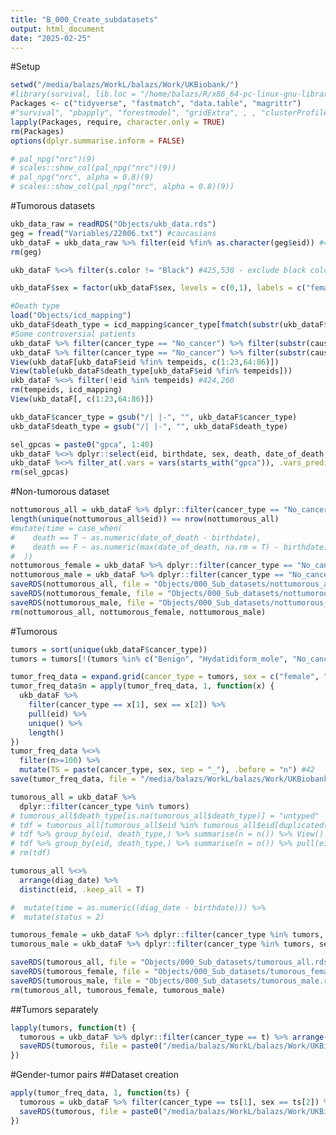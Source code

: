 ```yaml
---
title: "B_000_Create_subdatasets"
output: html_document
date: "2025-02-25"
---
```


#Setup

```r
setwd("/media/balazs/WorkL/balazs/Work/UKBiobank/")
#library(survival, lib.loc = "/home/balazs/R/x86_64-pc-linux-gnu-library/4.3")
Packages <- c("tidyverse", "fastmatch", "data.table", "magrittr")
#"survival", "pbapply", "forestmodel", "gridExtra", , , "clusterProfiler", "org.Hs.eg.db", "hgnc", "future.apply", , "Rfast", , , , , "tidycmprsk", , "survminer", "ggsurvfit", , , "ComplexHeatmap", , , , "ggrepel", "ggsci", "scales", , "circlize" "fastmatch", "h2o", , , "protr", , , "networkD3", "ggpubr", , "Biostrings", , )
lapply(Packages, require, character.only = TRUE)
rm(Packages)
options(dplyr.summarise.inform = FALSE)

# pal_npg("nrc")(9)
# scales::show_col(pal_npg("nrc")(9))
# pal_npg("nrc", alpha = 0.8)(9)
# scales::show_col(pal_npg("nrc", alpha = 0.8)(9))
```


#Tumorous datasets

```r
ukb_data_raw = readRDS("Objects/ukb_data.rds")
geg = fread("Variables/22006.txt") #caucasians
ukb_dataF = ukb_data_raw %>% filter(eid %fin% as.character(geg$eid)) #425,654 - only caucasians
rm(geg)

ukb_dataF %<>% filter(s.color != "Black") #425,530 - exclude black color skin

ukb_dataF$sex = factor(ukb_dataF$sex, levels = c(0,1), labels = c("female", "male"))

#Death type
load("Objects/icd_mapping")
ukb_dataF$death_type = icd_mapping$cancer_type[fmatch(substr(ukb_dataF$cause_of_death,1,3), icd_mapping$ICD10)]
#Some controversial patients
ukb_dataF %>% filter(cancer_type == "No_cancer") %>% filter(substr(cause_of_death,1,1) == "C") %>% nrow()
ukb_dataF %>% filter(cancer_type == "No_cancer") %>% filter(substr(cause_of_death,1,1) == "C") %>% pull(eid) -> tempeids
View(ukb_dataF[ukb_dataF$eid %fin% tempeids, c(1:23,64:86)])
View(table(ukb_dataF$death_type[ukb_dataF$eid %fin% tempeids]))
ukb_dataF %<>% filter(!eid %in% tempeids) #424,260
rm(tempeids, icd_mapping)
View(ukb_dataF[, c(1:23,64:86)])

ukb_dataF$cancer_type = gsub("/| |-", "", ukb_dataF$cancer_type)
ukb_dataF$death_type = gsub("/| |-", "", ukb_dataF$death_type)

sel_gpcas = paste0("gpca", 1:40)
ukb_dataF %<>% dplyr::select(eid, birthdate, sex, death, date_of_death, cause_of_death, death_type, diag_date, cancer_type, all_of(sel_gpcas)) #424,260 #49 columns
ukb_dataF %<>% filter_at(.vars = vars(starts_with("gpca")), .vars_predicate = any_vars(!is.na(.))) #424,260
rm(sel_gpcas)
```

#Non-tumorous dataset

```r
nottumorous_all = ukb_dataF %>% dplyr::filter(cancer_type == "No_cancer")
length(unique(nottumorous_all$eid)) == nrow(nottumorous_all)
#mutate(time = case_when(
#    death == T ~ as.numeric(date_of_death - birthdate),
#    death == F ~ as.numeric(max(date_of_death, na.rm = T) - birthdate)
#  ))
nottumorous_female = ukb_dataF %>% dplyr::filter(cancer_type == "No_cancer", sex == "female")
nottumorous_male = ukb_dataF %>% dplyr::filter(cancer_type == "No_cancer", sex == "male")
saveRDS(nottumorous_all, file = "Objects/000_Sub_datasets/nottumorous_all.rds")
saveRDS(nottumorous_female, file = "Objects/000_Sub_datasets/nottumorous_female.rds")
saveRDS(nottumorous_male, file = "Objects/000_Sub_datasets/nottumorous_male.rds")
rm(nottumorous_all, nottumorous_female, nottumorous_male)
```

#Tumorous

```r
tumors = sort(unique(ukb_dataF$cancer_type))
tumors = tumors[!(tumors %in% c("Benign", "Hydatidiform_mole", "No_cancer", "other", "undef"))]

tumor_freq_data = expand.grid(cancer_type = tumors, sex = c("female", "male"), stringsAsFactors = F)
tumor_freq_data$n = apply(tumor_freq_data, 1, function(x) {
  ukb_dataF %>% 
    filter(cancer_type == x[1], sex == x[2]) %>% 
    pull(eid) %>% 
    unique() %>% 
    length()
})
tumor_freq_data %<>% 
  filter(n>=100) %>% 
  mutate(TS = paste(cancer_type, sex, sep = "_"), .before = "n") #42
save(tumor_freq_data, file = "/media/balazs/WorkL/balazs/Work/UKBiobank/Objects/tumor_freq_data")

tumorous_all = ukb_dataF %>% 
  dplyr::filter(cancer_type %in% tumors)
# tumorous_all$death_type[is.na(tumorous_all$death_type)] = "untyped"
# tdf = tumorous_all[tumorous_all$eid %in% tumorous_all$eid[duplicated(tumorous_all$eid)],]
# tdf %>% group_by(eid, death_type,) %>% summarise(n = n()) %>% View() #7853
# tdf %>% group_by(eid, death_type,) %>% summarise(n = n()) %>% pull(eid) %>% unique() %>% length()
# rm(tdf)

tumorous_all %<>% 
  arrange(diag_date) %>% 
  distinct(eid, .keep_all = T)

#  mutate(time = as.numeric((diag_date - birthdate))) %>% 
#  mutate(status = 2)

tumorous_female = ukb_dataF %>% dplyr::filter(cancer_type %in% tumors, sex == "female") %>% arrange(diag_date) %>% distinct(eid, .keep_all = T)
tumorous_male = ukb_dataF %>% dplyr::filter(cancer_type %in% tumors, sex == "male") %>% arrange(diag_date) %>% distinct(eid, .keep_all = T)

saveRDS(tumorous_all, file = "Objects/000_Sub_datasets/tumorous_all.rds")
saveRDS(tumorous_female, file = "Objects/000_Sub_datasets/tumorous_female.rds")
saveRDS(tumorous_male, file = "Objects/000_Sub_datasets/tumorous_male.rds")
rm(tumorous_all, tumorous_female, tumorous_male)
```

##Tumors separately

```r
lapply(tumors, function(t) {
  tumorous = ukb_dataF %>% dplyr::filter(cancer_type == t) %>% arrange(diag_date) %>% distinct(eid, .keep_all = T)
  saveRDS(tumorous, file = paste0("/media/balazs/WorkL/balazs/Work/UKBiobank/Objects/000_Sub_datasets/", t, ".rds"))
})

```

#Gender-tumor pairs
##Dataset creation

```r
apply(tumor_freq_data, 1, function(ts) {
  tumorous = ukb_dataF %>% filter(cancer_type == ts[1], sex == ts[2]) %>% arrange(diag_date) %>% distinct(eid, .keep_all = T)
  saveRDS(tumorous, file = paste0("/media/balazs/WorkL/balazs/Work/UKBiobank/Objects/000_Sub_datasets/", ts[3], ".rds"))
})

```

